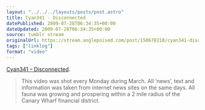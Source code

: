 ```yaml
---
layout: "../../../layouts/posts/post.astro"
title: Cyan341 - Disconnected
datePublished: 2009-07-28T06:34:35+00:00
dateUpdated: 2009-07-28T06:34:35+00:00
source: tumblr stream
originalUrl: https://stream.anglepoised.com/post/150678218/cyan341-disconnected-this-video-was-shot
tags: ["linklog"]
format: "video"
---
```



<Vimeo id="https://vimeo.com/5695337" />

[Cyan341 &#8211; Disconnected][1].

> This video was shot every Monday during March. All &lsquo;news&rsquo;, text and information was taken from internet news sites on the same days. All fauna was growing and prospering within a 2 mile radius of the Canary Wharf financial district.

[1]: https://vimeo.com/5695337

